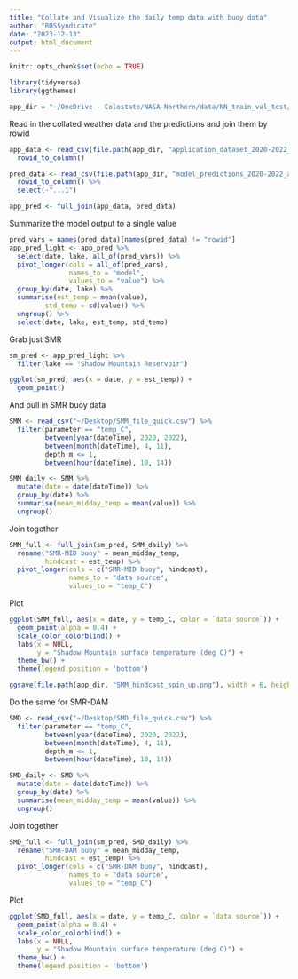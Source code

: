 ```yaml
---
title: "Collate and Visualize the daily temp data with buoy data"
author: "ROSSyndicate"
date: "2023-12-13"
output: html_document
---
```


```r
knitr::opts_chunk$set(echo = TRUE)

library(tidyverse)
library(ggthemes)

app_dir = "~/OneDrive - Colostate/NASA-Northern/data/NN_train_val_test/application/"
```

Read in the collated weather data and the predictions and join them by rowid

```r
app_data <- read_csv(file.path(app_dir, "application_dataset_2020-2022_apr-nov.csv")) %>% 
  rowid_to_column()

pred_data <- read_csv(file.path(app_dir, "model_predictions_2020-2022_apr-nov.csv")) %>% 
  rowid_to_column() %>% 
  select(-"...1")

app_pred <- full_join(app_data, pred_data)
```

Summarize the model output to a single value

```r
pred_vars = names(pred_data)[names(pred_data) != "rowid"]
app_pred_light <- app_pred %>% 
  select(date, lake, all_of(pred_vars)) %>% 
  pivot_longer(cols = all_of(pred_vars),
               names_to = "model", 
               values_to = "value") %>% 
  group_by(date, lake) %>% 
  summarise(est_temp = mean(value),
         std_temp = sd(value)) %>% 
  ungroup() %>% 
  select(date, lake, est_temp, std_temp)
```

Grab just SMR

```r
sm_pred <- app_pred_light %>% 
  filter(lake == "Shadow Mountain Reservoir")
```

```r
ggplot(sm_pred, aes(x = date, y = est_temp)) +
  geom_point()
```

And pull in SMR buoy data

```r
SMM <- read_csv("~/Desktop/SMM_file_quick.csv") %>% 
  filter(parameter == "temp_C",
         between(year(dateTime), 2020, 2022),
         between(month(dateTime), 4, 11),
         depth_m <= 1, 
         between(hour(dateTime), 10, 14))

SMM_daily <- SMM %>% 
  mutate(date = date(dateTime)) %>% 
  group_by(date) %>% 
  summarise(mean_midday_temp = mean(value)) %>% 
  ungroup()

```

Join together

```r
SMM_full <- full_join(sm_pred, SMM_daily) %>% 
  rename("SMR-MID buoy" = mean_midday_temp,
         hindcast = est_temp) %>% 
  pivot_longer(cols = c("SMR-MID buoy", hindcast),
               names_to = "data source",
               values_to = "temp_C") 
```


Plot

```r
ggplot(SMM_full, aes(x = date, y = temp_C, color = `data source`)) +
  geom_point(alpha = 0.4) +
  scale_color_colorblind() +
  labs(x = NULL,
       y = "Shadow Mountain surface temperature (deg C)") +
  theme_bw() +
  theme(legend.position = 'bottom')

ggsave(file.path(app_dir, "SMM_hindcast_spin_up.png"), width = 6, height = 4, dpi = 300, units = "in")
```

Do the same for SMR-DAM

```r
SMD <- read_csv("~/Desktop/SMD_file_quick.csv") %>% 
  filter(parameter == "temp_C",
         between(year(dateTime), 2020, 2022),
         between(month(dateTime), 4, 11),
         depth_m <= 1, 
         between(hour(dateTime), 10, 14))

SMD_daily <- SMD %>% 
  mutate(date = date(dateTime)) %>% 
  group_by(date) %>% 
  summarise(mean_midday_temp = mean(value)) %>% 
  ungroup()

```

Join together

```r
SMD_full <- full_join(sm_pred, SMD_daily) %>% 
  rename("SMR-DAM buoy" = mean_midday_temp,
         hindcast = est_temp) %>% 
  pivot_longer(cols = c("SMR-DAM buoy", hindcast),
               names_to = "data source",
               values_to = "temp_C") 
```


Plot

```r
ggplot(SMD_full, aes(x = date, y = temp_C, color = `data source`)) +
  geom_point(alpha = 0.4) +
  scale_color_colorblind() +
  labs(x = NULL,
       y = "Shadow Mountain surface temperature (deg C)") +
  theme_bw() +
  theme(legend.position = 'bottom')
```
